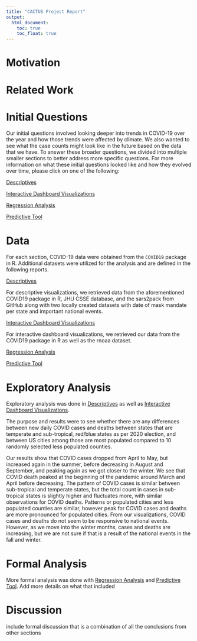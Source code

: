 ```yaml
---
title: "CACTUS Project Report"
output: 
  html_document:
    toc: true
    toc_float: true
---
```


# Motivation

# Related Work

# Initial Questions

Our initial questions involved looking deeper into trends in COVID-19 over the year and how those trends were affected by climate. We also wanted to see what the case counts might look like in the future based on the data that we have. To answer these broader questions, we divided into multiple smaller sections to better address more specific questions. For more information on what these initial questions looked like and how they evolved over time, please click on one of the following:

[Descriptives](descriptive_plotly.html)

[Interactive Dashboard Visualizations](create_shiny.html)

[Regression Analysis](Regression-Analysis.html)

[Predictive Tool](predictive_tool.html)


# Data

For each section, COVID-19 data were obtained from the `COVID19` package in R. Additional datasets were utilized for the analysis and are defined in the following reports.

[Descriptives](descriptive_plotly.html)

For descriptive visualizations, we retrieved data from the aforementioned COVID19 package in R, JHU CSSE database, and the sars2pack from GitHub along with two locally created datasets with date of mask mandate per state and important national events. 

[Interactive Dashboard Visualizations](create_shiny.html)

For interactive dashboard visualizations, we retrieved our data from the COVID19 package in R as well as the rnoaa dataset.

[Regression Analysis](Regression-Analysis.html)

[Predictive Tool](predictive_tool.html)

# Exploratory Analysis

Exploratory analysis was done in [Descriptives](descriptive_plotly.html) as well as [Interactive Dashboard Visualizations](create_shiny.html). 

The purpose and results were to see whether there are any differences between new daily COVID cases and deaths between states that are temperate and sub-tropical, red/blue states as per 2020 election, and between US cities among those are most populated compared to 10 randomly selected less populated counties.

Our results show that COVID cases dropped from April to May, but increased again in the summer, before decreasing in August and September, and peaking again as we got closer to the winter. We see that COVID death peaked at the beginning of the pandemic around March and April before decreasing. The pattern of COVID cases is similar between sub-tropical and temperate states, but the total count in cases in sub-tropical states is slightly higher and fluctuates more, with similar observations for COVID deaths. Patterns or populated cities and less populated counties are similar, however peak for COVID cases and deaths are more pronounced for populated cities. From our visualizations, COVID cases and deaths do not seem to be responsive to national events. However, as we move into the winter months, cases and deaths are increasing, but we are not sure if that is a result of the national events in the fall and winter.

# Formal Analysis

More formal analysis was done with [Regression Analysis](Regression-Analysis.html) and [Predictive Tool](predictive_tool.html). Add more details on what that included

# Discussion
include formal discussion that is a combination of all the conclusions from other sections
